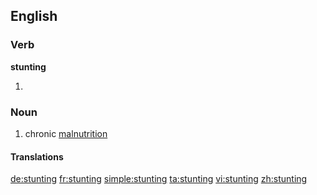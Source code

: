==English==
{{wikipedia|Stunted growth}}

{{rfp}}

===Verb===
'''stunting'''

# {{present participle of|stunt}}

{{rfe}}

===Noun===
{{en-noun|-}}

# {{medicine}} chronic [[malnutrition]]

====Translations====
{{trans-top|chronic malnutrition}}
{{trans-mid}}
{{trans-bottom}}

[[de:stunting]]
[[fr:stunting]]
[[simple:stunting]]
[[ta:stunting]]
[[vi:stunting]]
[[zh:stunting]]